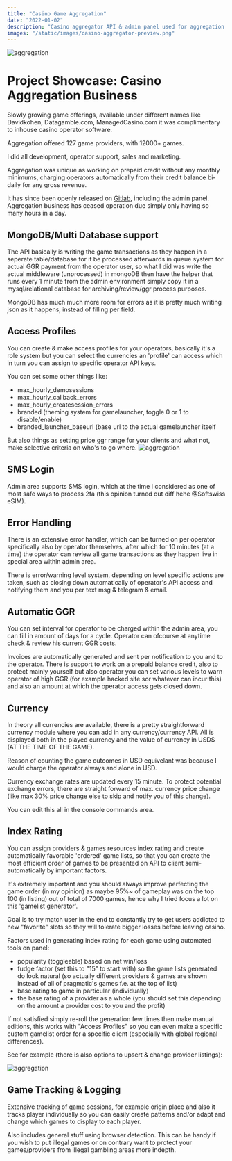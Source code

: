```yaml
---
title: "Casino Game Aggregation"
date: "2022-01-02"
description: "Casino aggregator API & admin panel used for aggregation of over 127+ game providers."
images: "/static/images/casino-aggregator-preview.png"
---
```


![aggregation](/static/images/aggregator.png)

# Project Showcase: Casino Aggregation Business

Slowly growing game offerings, available under different names like Davidkohen, Datagamble.com, ManagedCasino.com it was complimentary to inhouse casino operator software.

Aggregation offered 127 game providers, with 12000+ games.

I did all development, operator support, sales and marketing.

Aggregation was unique as working on prepaid credit without any monthly minimums, charging operators automatically from their credit balance bi-daily for any gross revenue.

It has since been openly released on [Gitlab](https://gitlab.com/ivanmontikfan), including the admin panel. Aggregation business has ceased operation due simply only having so many hours in a day.

## MongoDB/Multi Database support

The API basically is writing the game transactions as they happen in a seperate table/database for it be processed afterwards in queue system for actual GGR payment from the operator user, so what I did was write the actual middleware (unprocessed) in mongoDB then have the helper that runs every 1 minute from the admin environment simply copy it in a mysql/relational database for archiving/review/ggr process purposes.

MongoDB has much much more room for errors as it is pretty much writing json as it happens, instead of filling per field.

## Access Profiles

You can create & make access profiles for your operators, basically it's a role system but you can select the currencies an 'profile' can access which in turn you can assign to specific operator API keys.

You can set some other things like:

- max_hourly_demosessions
- max_hourly_callback_errors
- max_hourly_createsession_errors
- branded (theming system for gamelauncher, toggle 0 or 1 to disable/enable)
- branded_launcher_baseurl (base url to the actual gamelauncher itself

But also things as setting price ggr range for your clients and what not, make selective criteria on who's to go where.
![aggregation](/static/images/2.png)

## SMS Login

Admin area supports SMS login, which at the time I considered as one of most safe ways to process 2fa (this opinion turned out diff hehe @Softswiss eSIM).

## Error Handling

There is an extensive error handler, which can be turned on per operator specifically also by operator themselves, after which for 10 minutes (at a time) the operator can review all game transactions as they happen live in special area within admin area.

There is error/warning level system, depending on level specific actions are taken, such as closing down automatically of operator's API access and notifying them and you per text msg & telegram & email.

## Automatic GGR

You can set interval for operator to be charged within the admin area, you can fill in amount of days for a cycle. Operator can ofcourse at anytime check & review his current GGR costs.

Invoices are automatically generated and sent per notification to you and to the operator. There is support to work on a prepaid balance credit, also to protect mainly yourself but also operator you can set various levels to warn operator of high GGR (for example hacked site sor whatever can incur this) and also an amount at which the operator access gets closed down.

## Currency

In theory all currencies are available, there is a pretty straightforward currency module where you can add in any currency/currency API. All is displayed both in the played currency and the value of currency in USD$ (AT THE TIME OF THE GAME).

Reason of counting the game outcomes in USD equivelant was because I would charge the operator always and alone in USD.

Currency exchange rates are updated every 15 minute. To protect potential exchange errors, there are straight forward of max. currency price change (like max 30% price change else to skip and notify you of this change).

You can edit this all in the console commands area.

## Index Rating

You can assign providers & games resources index rating and create automatically favorable 'ordered' game lists, so that you can create the most efficient order of games to be presented on API to client semi-automatically by important factors.

It's extremely important and you should always improve perfecting the game order (in my opinion) as maybe 95%~ of gameplay was on the top 100 (in listing) out of total of 7000 games, hence why I tried focus a lot on this 'gamelist generator'.

Goal is to try match user in the end to constantly try to get users addicted to new "favorite" slots so they will tolerate bigger losses before leaving casino.

Factors used in generating index rating for each game using automated tools on panel:

- popularity (toggleable) based on net win/loss
- fudge factor (set this to "15" to start with) so the game lists generated do look natural (so actually different providers & games are shown instead of all of pragmatic's games f.e. at the top of list)
- base rating to game in particular (individually)
- the base rating of a provider as a whole (you should set this depending on the amount a provider cost to you and the profit)

If not satisfied simply re-roll the generation few times then make manual editions, this works with "Access Profiles" so you can even make a specific custom gamelist order for a specific client (especially with global regional differences).

See for example (there is also options to upsert & change provider listings):

![aggregation](/static/images/1.png)

## Game Tracking & Logging

Extensive tracking of game sessions, for example origin place and also it tracks player individually so you can easily create patterns and/or adapt and change which games to display to each player.

Also includes general stuff using browser detection. This can be handy if you wish to put illegal games or on contrary want to protect your games/providers from illegal gambling areas more indepth.